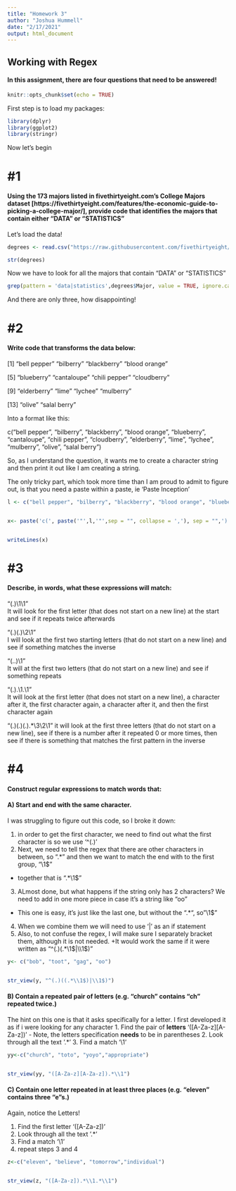 ```yaml
---
title: "Homework 3"
author: "Joshua Hummell"
date: "2/17/2021"
output: html_document
---
```


## Working with Regex  
#### In this assignment, there are four questions that need to be answered!  

```r
knitr::opts_chunk$set(echo = TRUE)
```  
First step is to load my packages:
```r
library(dplyr)
library(ggplot2)
library(stringr)
```
  
Now let's begin  
  
  
# #1
#### Using the 173 majors listed in fivethirtyeight.com’s College Majors dataset [https://fivethirtyeight.com/features/the-economic-guide-to-picking-a-college-major/], provide code that identifies the majors that contain either "DATA" or "STATISTICS"
  
Let's load the data!  
```r
degrees <- read.csv("https://raw.githubusercontent.com/fivethirtyeight/data/master/college-majors/majors-list.csv",header = TRUE, sep = ",")

str(degrees)
```
  Now we have to look for all the majors that contain "DATA" or "STATISTICS"
```r
grep(pattern = 'data|statistics',degrees$Major, value = TRUE, ignore.case = TRUE)
```
And there are only three, how disappointing!

  
    
      



# #2 
#### Write code that transforms the data below:

[1] "bell pepper"  "bilberry"     "blackberry"   "blood orange"

[5] "blueberry"    "cantaloupe"   "chili pepper" "cloudberry"  

[9] "elderberry"   "lime"         "lychee"       "mulberry"    

[13] "olive"        "salal berry"

Into a format like this:

c("bell pepper", "bilberry", "blackberry", "blood orange", "blueberry", "cantaloupe", "chili pepper", "cloudberry", "elderberry", "lime", "lychee", "mulberry", "olive", "salal berry")
  
So, as I understand the question, it wants me to create a character string and then print it out like I am creating a string.   

The only tricky part, which took more time than I am proud to admit to figure out, is that you need a paste within a paste, ie 'Paste Inception'  
```r
l <- c("bell pepper", "bilberry", "blackberry", "blood orange", "blueberry", "cantaloupe", "chili pepper", "cloudberry", "elderberry", "lime", "lychee", "mulberry", "olive", "salal berry")


x<- paste('c(', paste('"',l,'"',sep = "", collapse = ','), sep = "",')')


writeLines(x)

```  



# #3 
#### Describe, in words, what these expressions will match:  

"(.)\1\1"  
It will look for the first letter (that does not start on a new line) at the start and see if it repeats twice afterwards  

"(.)(.)\\2\\1"  
I will look at the first two starting letters (that do not start on a new line) and see if something matches the inverse  

"(..)\1"  
It will at the first two letters (that do not start on a new line) and see if something repeats  

"(.).\\1.\\1"  
It will look at the first letter (that does not start on a new line), a character after it, the first character again, a character after it, and then the first character again  


"(.)(.)(.).*\\3\\2\\1"
it will look at the first three letters (that do not start on a new line), see if there is a number after it repeated 0 or more times, then see if there is something that matches the first pattern in the inverse  



# #4
#### Construct regular expressions to match words that:

#### A) Start and end with the same character.  

I was struggling to figure out this code, so I broke it down:

1. in order to get the first character, we need to find out what the first character is so we use '^(.)' 
2. Next, we need to tell the regex that there are other characters in between, so ".*" and then we want to match the end with to the first group, "\\1$"
  + together that is ".*\\1$"
3. ALmost done, but what happens if the string only has 2 characters? We need to add in one more piece in case it's a string like "oo"
  + This one is easy, it's just like the last one, but without the ".*", so "\\1$"
4. When we combine them we will need to use '|' as an if statement
5. Also, to not confuse the regex, I will make sure I separately bracket them, although it is not needed.
  +It would work the same if it were written as "^(.)(.*\\1$|\\1$)"
  


```r
y<- c("bob", "toot", "gag", "oo")


str_view(y, "^(.)((.*\\1$)|\\1$)")

```




#### B) Contain a repeated pair of letters (e.g. "church" contains "ch" repeated twice.)  



The hint on this one is that it asks specifically for a letter. I first developed it as if i were looking for any character
1. Find the pair of **letters** '([A-Za-z][A-Za-z])' - Note, the letters specification **needs** to be in parentheses
2. Look through all the text '.*'
3. Find a match '\\1'



```r
yy<-c("church", "toto", "yoyo","appropriate")


str_view(yy, "([A-Za-z][A-Za-z]).*\\1")


```







#### C) Contain one letter repeated in at least three places (e.g. "eleven" contains three "e"s.)  


Again, notice the Letters!  

1. Find the first letter '([A-Za-z])'
2. Look through all the text '.*'
3. Find a match '\\1'
4. repeat steps 3 and 4






```r
z<-c("eleven", "believe", "tomorrow","individual")


str_view(z, "([A-Za-z]).*\\1.*\\1")


```





